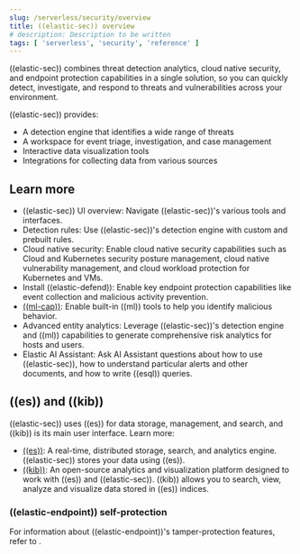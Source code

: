 ```yaml
---
slug: /serverless/security/overview
title: ((elastic-sec)) overview
# description: Description to be written
tags: [ 'serverless', 'security', 'reference' ]
---
```


<div id="es-overview"></div>

((elastic-sec)) combines threat detection analytics, cloud native security, and endpoint protection capabilities in a single solution, so you can quickly detect, investigate, and respond to threats and vulnerabilities across your environment.

((elastic-sec)) provides:

* A detection engine that identifies a wide range of threats
* A workspace for event triage, investigation, and case management
* Interactive data visualization tools 
* Integrations for collecting data from various sources

<div id="siem-integration"></div>

## Learn more

* <DocLink slug="/serverless/security/security-ui">((elastic-sec)) UI overview</DocLink>: Navigate ((elastic-sec))'s various tools and interfaces.
* <DocLink slug="/serverless/security/about-rules">Detection rules</DocLink>: Use ((elastic-sec))'s detection engine with custom and prebuilt rules.
* <DocLink slug="/serverless/security/cloud-native-security-overview">Cloud native security</DocLink>: Enable cloud native security capabilities such as Cloud and Kubernetes security posture management, cloud native vulnerability management, and cloud workload protection for Kubernetes and VMs.
* <DocLink slug="/serverless/security/install-edr">Install ((elastic-defend))</DocLink>: Enable key endpoint protection capabilities like event collection and malicious activity prevention.
* [((ml-cap))](https://www.elastic.co/products/stack/machine-learning): Enable built-in ((ml)) tools to help you identify malicious behavior.
* <DocLink slug="/serverless/security/advanced-entity-analytics">Advanced entity analytics</DocLink>: Leverage ((elastic-sec))'s detection engine and ((ml)) capabilities to generate comprehensive risk analytics for hosts and users.
* <DocLink slug="/serverless/security/ai-assistant">Elastic AI Assistant</DocLink>: Ask AI Assistant questions about how to use ((elastic-sec)), how to understand particular alerts and other documents, and how to write ((esql)) queries.

<div id="elastic-search-and-kibana"></div>

## ((es)) and ((kib))

((elastic-sec)) uses ((es)) for data storage, management, and search, and ((kib)) is its main user interface. Learn more:

* [((es))](https://www.elastic.co/products/elasticsearch): A real-time,
distributed storage, search, and analytics engine. ((elastic-sec)) stores your data using ((es)).
* [((kib))](https://www.elastic.co/products/kibana): An open-source analytics and
visualization platform designed to work with ((es)) and ((elastic-sec)). ((kib)) allows you to search,
view, analyze and visualize data stored in ((es)) indices.

<div id="self-protection"></div>

### ((elastic-endpoint)) self-protection

For information about ((elastic-endpoint))'s tamper-protection features, refer to <DocLink slug="/serverless/security/endpoint-self-protection" />.
